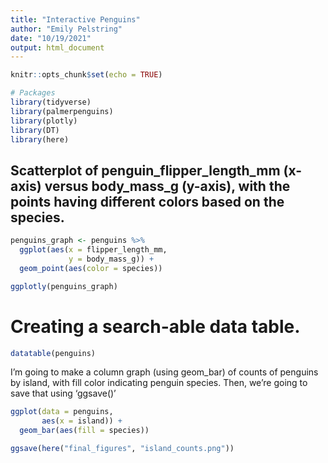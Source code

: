 ```yaml
---
title: "Interactive Penguins"
author: "Emily Pelstring"
date: "10/19/2021"
output: html_document
---
```


```r
knitr::opts_chunk$set(echo = TRUE)

# Packages
library(tidyverse)
library(palmerpenguins)
library(plotly)
library(DT)
library(here)
```

## Scatterplot of penguin_flipper_length_mm (x-axis) versus body_mass_g (y-axis), with the points having different colors based on the species. 

```r
penguins_graph <- penguins %>%
  ggplot(aes(x = flipper_length_mm,
             y = body_mass_g)) + 
  geom_point(aes(color = species))

ggplotly(penguins_graph)
```

# Creating a search-able data table. 

```r
datatable(penguins)
```

I'm going to make a column graph (using geom_bar) of counts of penguins by island, with fill color indicating penguin species. Then, we're going to save that using 'ggsave()'

```r
ggplot(data = penguins,
       aes(x = island)) + 
  geom_bar(aes(fill = species))

ggsave(here("final_figures", "island_counts.png"))
```

